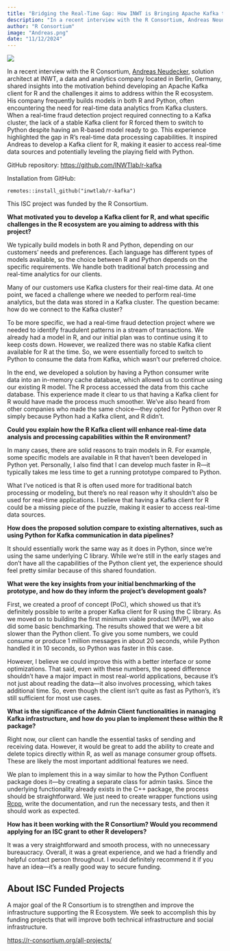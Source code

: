 ```yaml
---
title: "Bridging the Real-Time Gap: How INWT is Bringing Apache Kafka to the R Ecosystem"
description: "In a recent interview with the R Consortium, Andreas Neudecker, solution architect at INWT, a data and analytics company located in Berlin, Germany, shared insights into the motivation behind developing an Apache Kafka client for R and the challenges it aims to address within the R ecosystem."
author: "R Consortium"
image: "Andreas.png"
date: "11/12/2024"
---
```


![](Andreas.png)

In a recent interview with the R Consortium, [Andreas Neudecker](https://www.linkedin.com/in/andreas-neudecker-457946208/), solution architect at INWT, a data and analytics company located in Berlin, Germany, shared insights into the motivation behind developing an Apache Kafka client for R and the challenges it aims to address within the R ecosystem. His company frequently builds models in both R and Python, often encountering the need for real-time data analytics from Kafka clusters. When a real-time fraud detection project required connecting to a Kafka cluster, the lack of a stable Kafka client for R forced them to switch to Python despite having an R-based model ready to go. This experience highlighted the gap in R's real-time data processing capabilities. It inspired Andreas to develop a Kafka client for R, making it easier to access real-time data sources and potentially leveling the playing field with Python. 

GitHub repository: [https://github.com/INWTlab/r-kafka](https://github.com/INWTlab/r-kafka)

Installation from GitHub:

```
remotes::install_github("inwtlab/r-kafka")
```

This ISC project was funded by the R Consortium. 

**What motivated you to develop a Kafka client for R, and what specific challenges in the R ecosystem are you aiming to address with this project?**

We typically build models in both R and Python, depending on our customers' needs and preferences. Each language has different types of models available, so the choice between R and Python depends on the specific requirements. We handle both traditional batch processing and real-time analytics for our clients.

Many of our customers use Kafka clusters for their real-time data. At one point, we faced a challenge where we needed to perform real-time analytics, but the data was stored in a Kafka cluster. The question became: how do we connect to the Kafka cluster?

To be more specific, we had a real-time fraud detection project where we needed to identify fraudulent patterns in a stream of transactions. We already had a model in R, and our initial plan was to continue using it to keep costs down. However, we realized there was no stable Kafka client available for R at the time. So, we were essentially forced to switch to Python to consume the data from Kafka, which wasn’t our preferred choice.

In the end, we developed a solution by having a Python consumer write data into an in-memory cache database, which allowed us to continue using our existing R model. The R process accessed the data from this cache database. This experience made it clear to us that having a Kafka client for R would have made the process much smoother. We’ve also heard from other companies who made the same choice—they opted for Python over R simply because Python had a Kafka client, and R didn’t.

**Could you explain how the R Kafka client will enhance real-time data analysis and processing capabilities within the R environment?**

In many cases, there are solid reasons to train models in R. For example, some specific models are available in R that haven’t been developed in Python yet. Personally, I also find that I can develop much faster in R—it typically takes me less time to get a running prototype compared to Python.

What I’ve noticed is that R is often used more for traditional batch processing or modeling, but there’s no real reason why it shouldn’t also be used for real-time applications. I believe that having a Kafka client for R could be a missing piece of the puzzle, making it easier to access real-time data sources.

**How does the proposed solution compare to existing alternatives, such as using Python for Kafka communication in data pipelines?**

It should essentially work the same way as it does in Python, since we’re using the same underlying C library. While we’re still in the early stages and don’t have all the capabilities of the Python client yet, the experience should feel pretty similar because of this shared foundation.

**What were the key insights from your initial benchmarking of the prototype, and how do they inform the project's development goals?**

First, we created a proof of concept (PoC), which showed us that it’s definitely possible to write a proper Kafka client for R using the C library. As we moved on to building the first minimum viable product (MVP), we also did some basic benchmarking. The results showed that we were a bit slower than the Python client. To give you some numbers, we could consume or produce 1 million messages in about 20 seconds, while Python handled it in 10 seconds, so Python was faster in this case.

However, I believe we could improve this with a better interface or some optimizations. That said, even with these numbers, the speed difference shouldn’t have a major impact in most real-world applications, because it’s not just about reading the data—it also involves processing, which takes additional time. So, even though the client isn’t quite as fast as Python’s, it’s still sufficient for most use cases.

**What is the significance of the Admin Client functionalities in managing Kafka infrastructure, and how do you plan to implement these within the R package?**

Right now, our client can handle the essential tasks of sending and receiving data. However, it would be great to add the ability to create and delete topics directly within R, as well as manage consumer group offsets. These are likely the most important additional features we need.

We plan to implement this in a way similar to how the Python Confluent package does it—by creating a separate class for admin tasks. Since the underlying functionality already exists in the C++ package, the process should be straightforward. We just need to create wrapper functions using [Rcpp](https://cran.r-project.org/web/packages/Rcpp/index.html), write the documentation, and run the necessary tests, and then it should work as expected.

**How has it been working with the R Consortium? Would you recommend applying for an ISC grant to other R developers?**

It was a very straightforward and smooth process, with no unnecessary bureaucracy. Overall, it was a great experience, and we had a friendly and helpful contact person throughout. I would definitely recommend it if you have an idea—it's a really good way to secure funding.


## About ISC Funded Projects

A major goal of the R Consortium is to strengthen and improve the infrastructure supporting the R Ecosystem. We seek to accomplish this by funding projects that will improve both technical infrastructure and social infrastructure.

[https://r-consortium.org/all-projects/](https://r-consortium.org/all-projects/) 
